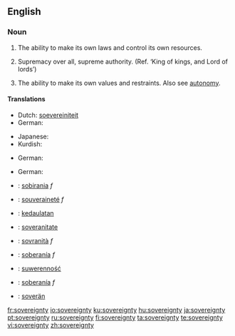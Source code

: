 ==English==
{{wikipedia|sovereignty}}

===Noun===
{{en-noun|sovereignties|-}}

# {{context|of a nation}} The ability to make its own laws and control its own resources.
# {{context|of God}} Supremacy over all, supreme authority. (Ref. ‘King of kings, and Lord of lords’)
# {{context|of self}} The ability to make its own values and restraints. Also see [[autonomy]].

====Translations====

{{trans-top|of a nation: the ability to make its own laws and control its own resources}}
* Dutch: [[soevereiniteit]]
* German: {{t-|de|Souveränität|f}}
{{trans-mid}}
* Japanese: {{t|ja|主権|tr=shuken|sc=Jpan}}
* Kurdish: {{KUchar|[[فه‌رمان ڕه‌وایی]]}}
{{trans-bottom}}

{{trans-top|of God: supremacy over all, supreme authority}}
* German: {{t-|de|Souveränität|f}}
{{trans-mid}}
{{trans-bottom}}

{{trans-top|of self: the ability to make its own values and restraints}}
* German: {{t-|de|Souveränität|f}}
{{trans-mid}}
{{trans-bottom}}

{{checktrans}}
{{top}}
* {{ttbc|Catalan}}: [[sobirania]] ''f''
* {{ttbc|French}}: [[souveraineté]] ''f''
* {{ttbc|Indonesian}}: [[daulat|kedaulatan]]
* {{ttbc|Interlingua}}: [[soveranitate]]
* {{ttbc|Italian}}: [[sovranità]] ''f''
{{mid}}
* {{ttbc|Spanish}}: [[soberanía]] ''f''
* {{ttbc|Polish}}: [[suwerenność]] {{f}}
* {{ttbc|Portuguese}}: [[soberanía]] ''f''
* {{ttbc|Volapük}}: [[soverän]]
{{bottom}}

[[fr:sovereignty]]
[[io:sovereignty]]
[[ku:sovereignty]]
[[hu:sovereignty]]
[[ja:sovereignty]]
[[pt:sovereignty]]
[[ru:sovereignty]]
[[fi:sovereignty]]
[[ta:sovereignty]]
[[te:sovereignty]]
[[vi:sovereignty]]
[[zh:sovereignty]]